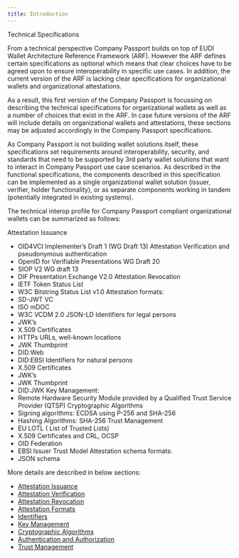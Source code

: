 ```yaml
---
title: Introduction
---
```



<Kicker variant="accent">Technical Specifications</Kicker>
<Title size="large" variant="primary">
  Introduction
</Title>

From a technical perspective Company Passport builds on top of EUDI Wallet Architecture Reference Framework (ARF). However the ARF defines certain specifications as optional which means that clear choices have to be agreed upon to ensure interoperability in specific use cases. In addition, the current version of the ARF is lacking clear specifications for organizational wallets and organizational attestations. 

As a result, this first version of the Company Passport is focussing on describing the technical specifications for organizational wallets as well as a number of choices that exist in the ARF. In case future versions of the ARF will include details on organizational wallets and attestations, these sections may be adjusted accordingly in the Company Passport specifications. 

As Company Passport is not building wallet solutions itself, these specifications set requirements around interoperability, security, and standards that need to be supported by 3rd party wallet solutions that want to interact in Company Passport use case scenarios. As described in the functional specifications, the components described in this specification can be implemented as a single organizational wallet solution (issuer, verifier, holder functionality), or as separate components working in tandem (potentially integrated in existing systems). 

The technical interop profile for Company Passport compliant organizational wallets can be summarized as follows:

Attestation Issuance
- OID4VCI Implementer’s Draft 1 (WG Draft 13) 
Attestation Verification and pseudonymous authentication
- OpenID for Verifiable Presentations WG Draft 20
- SIOP V2 WG draft 13
- DIF Presentation Exchange V2.0
Attestation Revocation
- IETF Token Status List
- W3C Bitstring Status List v1.0 
Attestation formats:
- SD-JWT VC
- ISO mDOC
- W3C VCDM 2.0 JSON-LD 
Identifiers for legal persons
- JWK’s
- X.509 Certificates
- HTTPs URLs, well-known locations
- JWK Thumbprint
- DID:Web
- DID:EBSI 
Identifiers for natural persons
- X.509 Certificates
- JWK’s
- JWK Thumbprint
- DID:JWK 
Key Management:
- Remote Hardware Security Module provided by a Qualified Trust Service Provider (QTSP) 
Cryptographic Algorithms
- Signing algorithms: ECDSA using P-256 and SHA-256
- Hashing Algorithms: SHA-256 
Trust Management
- EU LOTL ( List of Trusted Lists)
- X.509 Certificates and CRL, OCSP
- OID Federation
- EBSI Issuer Trust Model 
Attestation schema formats:
- JSON schema 

More details are described in below sections:

<Callout variant="primary">

- [Attestation Issuance](./technical/issuance)
- [Attestation Verification](./technical/verification)
- [Attestation Revocation](./technical/revocation)
- [Attestation Formats](./technical/attestation-formats)
- [Identifiers](./technical/identifiers)
- [Key Management](./technical/key-management)
- [Cryptographic Algorithms](./technical/cryptographic-algorithms)
- [Authentication and Authorization](./technical/authentication-authorization)
- [Trust Management](./technical/trust-management)

</Callout>
